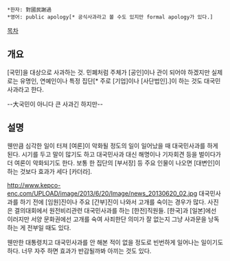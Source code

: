  *한자: 對國民謝過
 *영어: public apology[* 공식사과라고 볼 수도 있지만 formal apology가 있다.]

[[목차]]
== 개요 ==
[국민]을 대상으로 사과하는 것. 민폐처럼 주체가 [공인]이나 관이 되어야 하겠지만 실제로는 유명인, 연예인이나 특정 집단[* 주로 [기업]이나 [사단법인].]이 하는 것도 대국민사과라고 한다.

--大국민이 아니다 큰 사과긴 하지만--
== 설명 ==
웬만큼 심각한 일이 터져 [여론]이 악화될 정도의 일이 일어났을 때 대국민사과를 하게 된다. 시기를 두고 말이 많기도 하고 대국민사과 대신 해명이나 기자회견 등을 벌이다가 더 여론이 악화되기도 한다. 보통 한 집단의 [부서장] 등 주요 인물이 나오면 [대변인]이 하는 것보다 효과가 세다 [카더라].

http://www.kepco-enc.com/UPLOAD/image/2013/6/20/Image/news_20130620_02.jpg
대국민사과를 하기 전에 [임원]진이나 주요 [간부]진이 나와서 고개를 숙이는 경우가 많다. 사진은 결의대회에서 원전비리관련 대국민사과를 하는 [한전]직원들. [한국]과 [일본]에선 이러지만 서양 문화권에선 고개를 숙여 사죄한단 의미가 잘 없는지 그냥 사과문을 낭독하는 게 전부일 때도 있다.

웬만한 대통령치고 대국민사과를 안 해본 적이 없을 정도로 빈번하게 일어나는 일이기도 하다. 너무 자주 하면 효과가 반감될까봐 아끼는 것도 있다.
